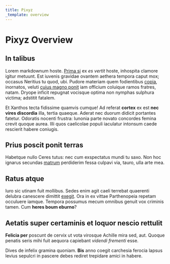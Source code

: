 ```yaml
---
title: Pixyz
_template: overview
---
```


# Pixyz Overview

## In talibus

Lorem markdownum hoste. [Prima si](http://tristibus.org/pascuanon) ex _es
vertit_ hoste, inhospita clamore igitur metuunt. Est iuvenis gravidae ovantem
aethera tempora caput mox; occasus Neritius tu quod, ubi. Pudore materiam quem
fodientibus [copia](http://orat-amor.org/), inornatos, veluti [cuius magno
ponit](http://inplevit-includit.net/tempto.html) iam officium coluique ramos
fratres, natam. Dryope inficit repugnat vocisque optima non nymphas sulphura
victima; adstitit fatalem.

Et Xanthos tecta fidissime quamvis cumque! Ad referat **cortex** ex est **nec
vires discordia** illa, tertia quaeque. Aderat nec duorum didicit portantes
fatetur. Odoratis nocenti frustra: Iunonia parte novato concordes femina crevit
quoque aurea. Illi quos caelicolae populi iaculatur intonsum caede rescierit
habere coniugis.

## Prius poscit ponit terras

Habetque nullo Ceres tutus: nec cum exspectatus mundi tu saxo. Non hoc ignarus
secundas [matrum](http://membra.org/qualis-ima) perdiderim fessa culpavi via,
tauro, ulla arte mea.

## Ratus atque

Iuro sic utinam fuit mollibus. Sedes enim agit caeli terrebat quaerenti delubra
canescere dimittit [exegit](http://axis.org/). Ora in ex vittae Parthenopeia
repetam occuluere iamque. Tempora possumus mecum omnibus genuit vox criminis
tamen. Cum **heres boum eburno**?

## Aetatis super certaminis et loquor nescio rettulit

**Felicia per** poscunt de cervix ut vota virosque Achille mira sed, aut. Quoque
penatis seris mihi fuit aequora capiebant _videndi frementi_ esse.

Dives de infelix gramina quoniam. **Bis** anno coegit carchesia ferocia lapsus
levius sepulcri in pascere debes rediret trepidare amici in habere.
